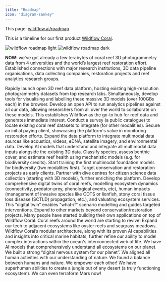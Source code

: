 ```yaml
---
title: "Roadmap"
icon: "diagram-sankey"
---
```


This page: [wildflow.ai/roadmap](https://wildflow.ai/roadmap)

This is a timeline for our first product [Wildflow Coral](/coral).

<img
  className="block dark:hidden"
  src="https://wildflow.ai/images/roadmap-light.svg"
  alt="wildflow roadmap light"
/>
<img
  className="hidden dark:block"
  src="https://wildflow.ai/images/roadmap-dark.svg"
  alt="wildflow roadmap dark"
/>

**NOW**: we've got already a few terabytes of coral reef 3D photogrammetry data from 4 universities and the world’s largest reef restoration effort. Established connections with major research institutions, 3D data pipeline organisations, data collecting companies, restoration projects and reef analytics research groups.

<Steps>
  <Step title="3D in 6 months">
    Rapidly launch open 3D reef data platform, hosting existing high-resolution
    photogrammetry datasets from top research labs. Simultaneously, develop
    tools for visualising and labelling these massive 3D models (over 100GBs
    each) in the browser. Develop an open API to run analytics pipelines against
    all our data, allowing researchers from all over the world to collaborate on
    these models. This establishes Wildflow as the go-to hub for reef data and
    generates immediate interest. Conduct a survey (a public catalogue) to
    locate existing coral reef datasets to integrate (for other modalities).
    Secure an initial paying client, showcasing the platform's value in
    monitoring restoration efforts.
  </Step>
  <Step title="MULTIMODAL in 1 year">
    Expand the data platform to integrate multimodal data sources like
    acoustics, videos, eDNA, satellite imagery, and environmental data. Develop
    AI models that understand and integrate all multimodal data inputs alongside
    the existing 3D data. Classify species, assess benthic cover, and estimate
    reef health using mechanistic models (e.g. for biodiversity credits). Start
    training the first multimodal foundation models for biodiversity (two
    modalities first). Target conservation and restoration projects as early
    clients. Partner with dive centres for citizen science data collection
    (starting with 3D models), further enriching the platform.
  </Step>
  <Step title="TWIN in 2 years">
    Develop comprehensive digital twins of coral reefs, modelling ecosystem
    dynamics (connectivity, predator-prey, phenological events, etc), human
    impacts (management of invasive species like COTS or lionfish, stony coral
    tissue loss disease (SCTLD) propagation, etc.), and valuating ecosystem
    services. This “digital twin” enables "what-if" scenario modelling and
    guides targeted interventions. Expand to other markets beyond
    conservation/restoration projects. Many people have started building their
    own applications on top of Wildflow Coral. Coral reefs around the world are
    starting to revive!
  </Step>
  <Step title="OCEANS in 4 years">
    Expand our tech to adjacent ecosystems like oyster reefs and seagrass
    meadows. Wildflow Coral’s modular architecture, along with its proven AI
    capabilities and insights into critical marine habitats, further refine our
    ability to model complex interactions within the ocean's interconnected web
    of life.
  </Step>
  <Step title="EARTH in 8 years">
    We have AI models that comprehensively understand all ecosystems on our
    planet. We built a strong “digital nervous system for our planet”. We
    aligned all human activities with our understanding of nature. We found a
    balance between humans and nature. We empower each other!
  </Step>
  <Step title="MARS in 16 years">
    We have superhuman abilities to create a jungle out of any desert (a truly
    functioning ecosystem). We can even terraform Mars now!
  </Step>
</Steps>
